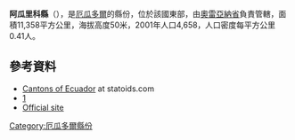 '''阿瓜里科縣'''（{{lang-es|Cantón Aguarico}}），是[[厄瓜多爾|厄瓜多爾]]的縣份，位於該國東部，由[[奧雷亞納省|奧雷亞納省]]負責管轄，面積11,358平方公里，海拔高度50米，2001年人口4,658，人口密度每平方公里0.41人。

{{Coord|0|55|16|S|75|23|57|W|display=title}}

==參考資料==
*[http://www.statoids.com/yec.html Cantons of Ecuador] {{Wayback|url=http://www.statoids.com/yec.html |date=20110628180130 }} at statoids.com
*[http://www.ecuadorencifras.gob.ec/resultados/] {{Wayback|url=http://www.ecuadorencifras.gob.ec/resultados/ |date=20170724030253 }}
*[http://www.comaga.org.ec/cgi-bin/cmg/GET?ACTION=MNCP&MID=1 Official site]{{dead link|date=十一月 2017 |bot=InternetArchiveBot }}

{{厄瓜多爾縣份}}

[[Category:厄瓜多爾縣份|Category:厄瓜多爾縣份]]


{{Ecuador-geo-stub}}